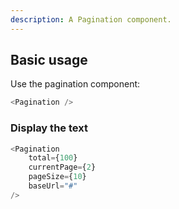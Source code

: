 ```yaml
---
description: A Pagination component.
---
```



## Basic usage

Use the pagination component:

```js
<Pagination />
```

### Display the text

```js live
<Pagination
    total={100}
    currentPage={2}
    pageSize={10}
    baseUrl="#"
/>
```

